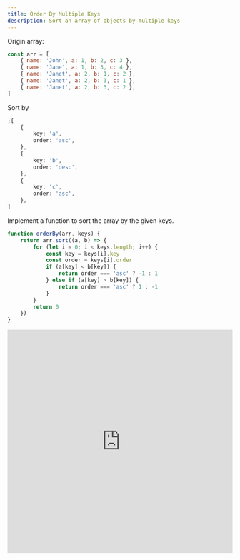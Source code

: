 ```yaml
---
title: Order By Multiple Keys
description: Sort an array of objects by multiple keys
---
```


Origin array:

```javascript
const arr = [
	{ name: 'John', a: 1, b: 2, c: 3 },
	{ name: 'Jane', a: 1, b: 3, c: 4 },
	{ name: 'Janet', a: 2, b: 1, c: 2 },
	{ name: 'Janet', a: 2, b: 3, c: 1 },
	{ name: 'Janet', a: 2, b: 3, c: 2 },
]
```

Sort by

```typescript
;[
	{
		key: 'a',
		order: 'asc',
	},
	{
		key: 'b',
		order: 'desc',
	},
	{
		key: 'c',
		order: 'asc',
	},
]
```

Implement a function to sort the array by the given keys.

```javascript
function orderBy(arr, keys) {
	return arr.sort((a, b) => {
		for (let i = 0; i < keys.length; i++) {
			const key = keys[i].key
			const order = keys[i].order
			if (a[key] < b[key]) {
				return order === 'asc' ? -1 : 1
			} else if (a[key] > b[key]) {
				return order === 'asc' ? 1 : -1
			}
		}
		return 0
	})
}
```

<iframe
	style="width: 100%; height: 500px"
	scrolling="no"
	title="Untitled"
	src="https://codepen.io/powerfulyang/embed/bGJVpaR?default-tab=js%2Cresult"
	frameBorder="no"
	loading="lazy"
	allowTransparency="true"
	allowFullScreen="true"
>
	See the Pen{' '}
	<a href="https://codepen.io/powerfulyang/pen/bGJVpaR">Untitled</a> by
	powerfulyang (<a href="https://codepen.io/powerfulyang">@powerfulyang</a>)
	on <a href="https://codepen.io">CodePen</a>.
</iframe>

